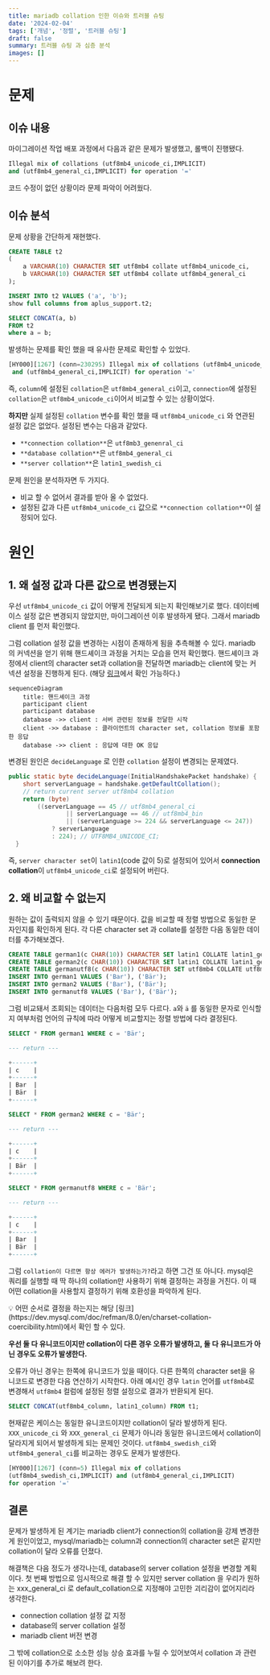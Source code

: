 ```yaml
---
title: mariadb collation 인한 이슈와 트러블 슈팅
date: '2024-02-04'
tags: ['개념', '정렬', '트러블 슈팅']
draft: false
summary: 트러블 슈팅 과 심층 분석
images: []
---
```


# 문제

## 이슈 내용

마이그레이션 작업 배포 과정에서 다음과 같은 문제가 발생했고, 롤백이 진행됐다.

```sql
Illegal mix of collations (utf8mb4_unicode_ci,IMPLICIT)
and (utf8mb4_general_ci,IMPLICIT) for operation '='
```

코드 수정이 없던 상황이라 문제 파악이 어려웠다.

## 이슈 분석

문제 상황을 간단하게 재현했다.

```sql
CREATE TABLE t2
(
    a VARCHAR(10) CHARACTER SET utf8mb4 collate utf8mb4_unicode_ci,
    b VARCHAR(10) CHARACTER SET utf8mb4 collate utf8mb4_general_ci
);

INSERT INTO t2 VALUES ('a', 'b');
show full columns from aplus_support.t2;

SELECT CONCAT(a, b)
FROM t2
where a = b;
```

발생하는 문제를 확인 했을 때 유사한 문제로 확인할 수 있었다.

```sql
[HY000][1267] (conn=230295) Illegal mix of collations (utf8mb4_unicode_ci,IMPLICIT)
 and (utf8mb4_general_ci,IMPLICIT) for operation '='
```

즉, `column`에  설정된 `collation`은 `utf8mb4_general_ci`이고, `connection`에 설정된 `collation`은 `utf8mb4_unicode_ci`이어서 비교할 수 있는 상황이었다.

**하지만** 실제 설정된 `collation` 변수를 확인 했을 때 `utf8mb4_unicode_ci` 와 연관된 설정 값은 없었다. 설정된 변수는 다음과 같았다.

- `**connection collation**`은 `utf8mb3_genenral_ci`
- `**database collation**`은 `utf8mb4_general_ci`
- `**server collation**`은 `latin1_swedish_ci`

문제 원인을 분석하자면 두 가지다.

- 비교 할 수 없어서 결과를 받아 올 수 없었다.
- 설정된 값과 다른 `utf8mb4_unicode_ci` 값으로 `**connection collation**`이 설정되어 있다.

# 원인

## 1. 왜 설정 값과 다른 값으로 변경됐는지

우선 `utf8mb4_unicode_ci` 값이 어떻게 전달되게 되는지 확인해보기로 했다. 데이터베이스 설정 값은 변경되지 않았지만, 마이그레이션 이후 발생하게 됐다. 그래서 mariadb client 를 먼저 확인했다.

그럼 collation 설정 값을 변경하는 시점이 존재하게 됨을 추측해볼 수 있다. mariadb의 커넥션을 얻기 위해 핸드셰이크 과정을 거치는 모습을 먼저 확인했다. 핸드셰이크 과정에서 client의 character set과 collation을 전달하면 mariadb는 client에 맞는 커넥션 설정을 진행하게 된다. (해당 [링크](https://mariadb.com/kb/en/connection/#initial-handshake-packet)에서 확인 가능하다.)

```mermaid
sequenceDiagram
	title: 핸드셰이크 과정
	participant client
	participant database
	database ->> client : 서버 관련된 정보를 전달한 시작
	client ->> database : 클라이언트의 character set, collation 정보를 포함한 응답
	database ->> client : 응답에 대한 OK 응답

```

변경된 원인은 `decideLanguage` 로 인한 `collation` 설정이 변경되는 문제였다.

```java
public static byte decideLanguage(InitialHandshakePacket handshake) {
    short serverLanguage = handshake.getDefaultCollation();
    // return current server utf8mb4 collation
    return (byte)
        ((serverLanguage == 45 // utf8mb4_general_ci
                || serverLanguage == 46 // utf8mb4_bin
                || (serverLanguage >= 224 && serverLanguage <= 247))
            ? serverLanguage
            : 224); // UTF8MB4_UNICODE_CI;
  }
```

즉, `server character set`이 `latin1`(code 값이 5)로 설정되어 있어서 **connection collation**이 `utf8mb4_unicode_ci`로 설정되어 버린다.

## 2. 왜 비교할 수 없는지

원하는 값이 출력되지 않을 수 있기 때문이다. 값을 비교할 때 정렬 방법으로 동일한 문자인지를 확인하게 된다. 각 다른 character set 과 collate를 설정한 다음 동일한 데이터를 추가해보겠다.

```sql
CREATE TABLE german1(c CHAR(10)) CHARACTER SET latin1 COLLATE latin1_german1_ci;
CREATE TABLE german2(c CHAR(10)) CHARACTER SET latin1 COLLATE latin1_german2_ci;
CREATE TABLE germanutf8(c CHAR(10)) CHARACTER SET utf8mb4 COLLATE utf8mb4_unicode_ci;
INSERT INTO german1 VALUES ('Bar'), ('Bär');
INSERT INTO german2 VALUES ('Bar'), ('Bär');
INSERT INTO germanutf8 VALUES ('Bar'), ('Bär');
```

그럼 비교돼서 조회되는 데이터는 다음처럼 모두 다르다. `a`와 `ä` 를 동일한 문자로 인식할지 여부처럼 언어의 규칙에 따라 어떻게 비교할지는 정렬 방법에 다라 결정된다.

```sql
SELECT * FROM german1 WHERE c = 'Bär';

--- return ---

+------+
| c    |
+------+
| Bar  |
| Bär  |
+------+

SELECT * FROM german2 WHERE c = 'Bär';

--- return ---

+------+
| c    |
+------+
| Bär  |
+------+

SELECT * FROM germanutf8 WHERE c = 'Bär';

--- return ---

+------+
| c    |
+------+
| Bar  |
| Bär  |
+------+
```

그럼 `collation이 다르면 항상 에러가 발생하는가?`라고 하면 그건 또 아니다. mysql은 쿼리를 실행할 때 딱 하나의 collation만 사용하기 위해 결정하는 과정을 거친다. 이 때 어떤 collation을 사용할지 결정하기 위해 호환성을 파악하게 된다.

<aside>
    💡 어떤 순서로 결정을 하는지는 해당 [링크](https://dev.mysql.com/doc/refman/8.0/en/charset-collation-coercibility.html)에서 확인 할 수 있다.

</aside>

**우선 둘 다 유니코드이지만 collation이 다른 경우 오류가 발생하고,  둘 다 유니코드가 아닌 경우도 오류가 발생한다.**

오류가 아닌 경우는 한쪽에 유니코드가 있을 때이다. 다른 한쪽의 character set을 유니코드로 변경한 다음 연산하기 시작한다. 아래 예시인 경우 `latin` 언어를 `utf8mb4`로 변경해서 `utf8mb4` 컬럼에 설정된 정렬 설정으로 결과가 반환되게 된다.

```sql
SELECT CONCAT(utf8mb4_column, latin1_column) FROM t1;
```

현재같은 케이스는 동일한 유니코드이지만 collation이 달라 발생하게 된다. `XXX_unicode_ci` 와 `XXX_general_ci` 문제가 아니라 동일한 유니코드에서 collation이 달라지게 되어서 발생하게 되는 문제인 것이다. `utf8mb4_swedish_ci`와 `utf8mb4_general_ci`를 비교하는 경우도 문제가 발생한다.

```sql
[HY000][1267] (conn=5) Illegal mix of collations
(utf8mb4_swedish_ci,IMPLICIT) and (utf8mb4_general_ci,IMPLICIT)
for operation '='
```

## 결론

문제가 발생하게 된 계기는 mariadb client가 connection의 collation을 강제 변경한 게 원인이었고, mysql/mariadb는 column과 connection의 character set은 같지만 collation이 달라 오류를 던졌다.

해결책은 다음 정도가 생각나는데, database의 server collation 설정을 변경할 계획이다. 첫 번째 방법으로 임시적으로 해결 할 수 있지만 server collation 을 우리가 원하는 xxx_general_ci 로 default_collation으로 지정해야 고민한 괴리감이 없어지리라 생각한다.

- connection collation 설정 값 지정
- database의 server collation 설정
- mariadb client 버전 변경

그 밖에 collation으로 소소한 성능 상승 효과를 누릴 수 있어보여서 collation 과 관련된 이야기를 추가로 해보려 한다.